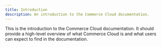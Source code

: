 ```yaml
---
title: Introduction
description: An introduction to the Commerce Cloud documentation.
---
```


This is the introduction to the Commerce Cloud documentation. It should provide a high-level overview of what Commerce Cloud is and what users can expect to find in the documentation.